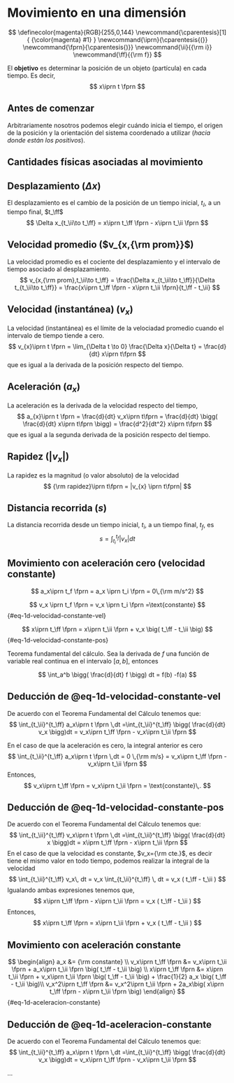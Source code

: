 # Movimiento en una dimensión

$$
\definecolor{magenta}{RGB}{255,0,144}
\newcommand{\cparentesis}[1]{ {\color{magenta} #1} }
\newcommand{\iprn}{\cparentesis{(}}
\newcommand{\fprn}{\cparentesis{)}}
\newcommand{\ii}{{\rm i}}
\newcommand{\ff}{{\rm f}}
$$

El **objetivo** es determinar la posición de un objeto (partícula) en cada tiempo. Es decir,
$$
x\iprn t \fprn
$$

::: {.callout-note appearance="simple" icon=false collapse="false"}
## Antes de comenzar
Arbitrariamente nosotros podemos elegir cuándo inicia el tiempo, el origen de la posición y la orientación del sistema coordenado a utilizar (*hacia donde están los positivos*).
:::

## Cantidades físicas asociadas al movimiento

::: {.callout-note appearance="simple" icon=false collapse="false"}
## Desplazamiento ($\Delta x$)
El desplazamiento es el cambio de la posición de un tiempo inicial, $t_\ii$, a un tiempo final, $t_\ff$
$$
\Delta x_{t_\ii\to t_\ff} = x\iprn t_\ff \fprn - x\iprn t_\ii \fprn 
$$
:::

::: {.callout-note appearance="simple" icon=false collapse="false"}
## Velocidad promedio ($v_{x,{\rm prom}}$)
La velocidad promedio es el cociente del desplazamiento y el intervalo de tiempo asociado al desplazamiento.
$$
v_{x,{\rm prom},t_\ii\to t_\ff} = \frac{\Delta x_{t_\ii\to t_\ff}}{\Delta t_{t_\ii\to t_\ff}} = \frac{x\iprn t_\ff \fprn - x\iprn t_\ii \fprn}{t_\ff - t_\ii}
$$
:::

::: {.callout-note appearance="simple" icon=false collapse="false"}
## Velocidad (instantánea) ($v_{x}$)
La velocidad (instantánea) es el límite de la velociadad promedio cuando el intervalo de tiempo tiende a cero.
$$
v_{x}\iprn t \fprn = \lim_{\Delta t \to 0} \frac{\Delta x}{\Delta t} = \frac{d}{dt} x\iprn t\fprn
$$
que es igual a la derivada de la posición respecto del tiempo.
:::



::: {.callout-note appearance="simple" icon=false collapse="false"}
## Aceleración ($a_{x}$)
La aceleración es la derivada de la velocidad respecto del tiempo,
$$
a_{x}\iprn t \fprn = \frac{d}{dt} v_x\iprn t\fprn = \frac{d}{dt} \bigg(  \frac{d}{dt} x\iprn t\fprn \bigg) = \frac{d^2}{dt^2} x\iprn t\fprn
$$
que es igual a la segunda derivada de la posición respecto del tiempo.
:::

::: {.callout-note appearance="simple" icon=false collapse="true"}
## Rapidez ($|v_{x}|$)
La rapidez es la magnitud (o valor absoluto) de la velocidad
$$
{\rm rapidez}\iprn t\fprn = |v_{x} \iprn t\fprn|
$$
:::


::: {.callout-note appearance="simple" icon=false collapse="true"}
## Distancia recorrida ($s$)
La distancia recorrida desde un tiempo inicial, $t_i$, a un tiempo final, $t_f$, es
$$
s = \int_{t_i}^{t_f} |v_{x}| dt
$$
:::

## Movimiento con aceleración cero (velocidad constante)

$$
a_x\iprn t_f \fprn = a_x \iprn t_i \fprn = 0\,{\rm m/s^2}
$$

$$
v_x \iprn t_f \fprn = v_x \iprn t_i \fprn =\text{constante}
$$ {#eq-1d-velocidad-constante-vel}

$$
x\iprn t_\ff \fprn  = x\iprn t_\ii \fprn + v_x \big( t_\ff - t_\ii \big)
$$ {#eq-1d-velocidad-constante-pos}

::: {.column-margin}
::: {.justify}
Teorema fundamental del cálculo. Sea la derivada de $f$ una función de variable real continua en el intervalo $[a,b]$, entonces
:::
$$
\int_a^b \bigg( \frac{d}{dt} f \bigg) dt = f(b) -f(a)
$$ 
:::


::: {.callout-note appearance="simple" icon=false collapse="true"}
## Deducción de @eq-1d-velocidad-constante-vel
De acuerdo con el Teorema Fundamental del Cálculo tenemos que:
$$
\int_{t_\ii}^{t_\ff} a_x\iprn t \fprn \,dt =\int_{t_\ii}^{t_\ff} \bigg( \frac{d}{dt} v_x \bigg)dt  = v_x\iprn t_\ff \fprn - v_x\iprn t_\ii \fprn
$$

En el caso de que la aceleración es cero, la integral anterior es cero
$$
\int_{t_\ii}^{t_\ff} a_x\iprn t \fprn \,dt = 0 \,{\rm m/s} = v_x\iprn t_\ff \fprn - v_x\iprn t_\ii \fprn
$$
Entonces, 
$$
v_x\iprn t_\ff \fprn = v_x\iprn t_\ii \fprn = \text{constante}\,.
$$

:::


::: {.callout-note appearance="simple" icon=false collapse="true"}
## Deducción de @eq-1d-velocidad-constante-pos
De acuerdo con el Teorema Fundamental del Cálculo tenemos que:
$$
\int_{t_\ii}^{t_\ff} v_x\iprn t \fprn \,dt =\int_{t_\ii}^{t_\ff} \bigg( \frac{d}{dt} x \bigg)dt  = x\iprn t_\ff \fprn - x\iprn t_\ii \fprn
$$
En el caso de que la velocidad es constante, $v_x={\rm cte.}$, es decir tiene el mismo valor en todo tiempo, podemos realizar la integral de la velocidad
$$
\int_{t_\ii}^{t_\ff} v_x\, dt = v_x \int_{t_\ii}^{t_\ff} \, dt = v_x ( t_\ff - t_\ii ) 
$$
Igualando ambas expresiones tenemos que,
$$
x\iprn t_\ff \fprn - x\iprn t_\ii \fprn = v_x ( t_\ff - t_\ii )  
$$
Entonces,
$$
x\iprn t_\ff \fprn = x\iprn t_\ii \fprn + v_x ( t_\ff - t_\ii )  
$$
:::

## Movimiento con aceleración constante

$$
\begin{align}
a_x &= {\rm constante} \\
v_x\iprn t_\ff \fprn  &= v_x\iprn t_\ii \fprn + a_x\iprn t_\ii \fprn \big( t_\ff - t_\ii \big) \\
x\iprn t_\ff \fprn  &= x\iprn t_\ii \fprn + v_x\iprn t_\ii \fprn \big( t_\ff - t_\ii \big) + \frac{1}{2} a_x \big( t_\ff - t_\ii \big)\\
v_x^2\iprn t_\ff \fprn &= v_x^2\iprn t_\ii \fprn + 2a_x\big(  x\iprn t_\ff \fprn - x\iprn t_\ii \fprn \big)
\end{align}
$$ {#eq-1d-aceleracion-constante}

::: {.callout-note appearance="simple" icon=false collapse="true"}
## Deducción de @eq-1d-aceleracion-constante
De acuerdo con el Teorema Fundamental del Cálculo tenemos que:
$$
\int_{t_\ii}^{t_\ff} a_x\iprn t \fprn \,dt =\int_{t_\ii}^{t_\ff} \bigg( \frac{d}{dt} v_x \bigg)dt  = v_x\iprn t_\ff \fprn - v_x\iprn t_\ii \fprn
$$

...
:::


